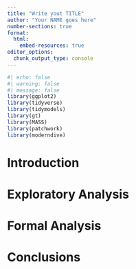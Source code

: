 ```yaml
---
title: "Write yout TITLE"
author: "Your NAME goes here"
number-sections: true
format: 
  html:
    embed-resources: true
editor_options: 
  chunk_output_type: console
---
```


```r
#| echo: false
#| warning: false
#| message: false
library(ggplot2)
library(tidyverse)
library(tidymodels)
library(gt)
library(MASS)
library(patchwork)
library(moderndive)

```

# Introduction {#sec-intro}

# Exploratory Analysis {#sec-EA}

# Formal Analysis {#sec-FA}

# Conclusions {#sec-con}
